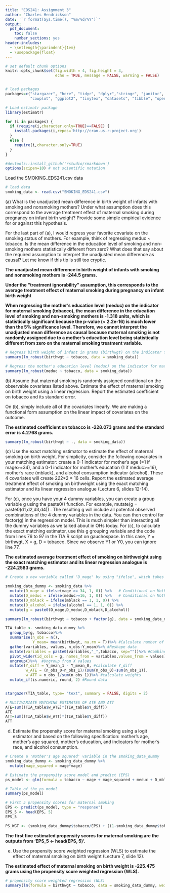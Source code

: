 ```yaml
---
title: "EDS241: Assignment 3"
author: "Charles Hendrickson"
date: '`r format(Sys.time(), "%m/%d/%Y")`'
output: 
  pdf_document:
    toc: false
    number_sections: yes
header-includes:
  - \setlength{\parindent}{1em}
  - \usepackage{float}
---
```


```r

# set default chunk options
knitr::opts_chunk$set(fig.width = 4, fig.height = 3, 
                      echo = TRUE, message = FALSE, warning = FALSE)


# load packages
packages=c("stargazer", "here", "tidyr", "dplyr","stringr", "janitor", 
           "cowplot", "ggplot2", "tinytex", "datasets", "tibble", "openxlsx", "estimatr", "car", "readxl")

# Load estimatr package
library(estimatr)

for (i in packages) {
  if (require(i,character.only=TRUE)==FALSE) {
    install.packages(i,repos='http://cran.us.r-project.org')
  }
  else {
    require(i,character.only=TRUE)
  }
}

#devtools::install_github('rstudio/rmarkdown')
options(scipen=10) # not scientific notation

```

Load the SMOKING_EDS241.csv data

```r
# load data 
smoking_data <- read.csv("SMOKING_EDS241.csv")

```

\noindent (a) What is the unadjusted mean difference in birth weight of infants with smoking and nonsmoking mothers? Under what assumption does this correspond to the average treatment effect of maternal smoking during pregnancy on infant birth weight? Provide some simple empirical evidence for or against this hypothesis.

For the last part of (a), I would regress your favorite covariate on the smoking status of mothers. For example, think of regressing meduc \~ tobacco. Is the mean difference in the education level of smoking and non-smoking mothers statistically different from zero? What does that say about the required assumption to interpret the unadjusted mean difference as causal? Let me know if this tip is still too cryptic.

**The unadjusted mean difference in birth weight of infants with smoking and nonsmoking mothers is -244.5 grams.**

**Under the "treatment ignorability" assumption, this corresponds to the average treatment effect of maternal smoking during pregnancy on infant birth weight**

**When regressing the mother's education level (meduc) on the indicator for maternal smoking (tobacco), the mean difference in the education level of smoking and non-smoking mothers is -1.318 units, which is statistically significant because the p-value (< 2.2e-16) is much lower than the 5% significance level. Therefore, we cannot interpret the unadjusted mean difference as causal because maternal smoking is not randomly assigned due to a mother's education level being statistically different from zero on the maternal smoking treatment variable.**

```r
# Regress birth weight of infant in grams (birthwgt) on the indicator for maternal smoking (tobacco)
summary(lm_robust(birthwgt ~ tobacco, data = smoking_data))
```

```r
# Regress the mother's education level (meduc) on the indicator for maternal smoking (tobacco)
summary(lm_robust(meduc ~ tobacco, data = smoking_data))
```

\noindent (b) Assume that maternal smoking is randomly assigned conditional on the observable covariates listed above. Estimate the effect of maternal smoking on birth weight using a linear regression. Report the estimated coefficient on tobacco and its standard error.

On (b), simply include all of the covariates linearly. We are making a functional form assumption on the linear impact of covariates on the outcome.

**The estimated coefficient on tobacco is -228.073 grams and the standard error is 4.2768 grams.**

```r
summary(lm_robust(birthwgt ~ ., data = smoking_data))
```

\noindent (c) Use the exact matching estimator to estimate the effect of maternal smoking on birth weight. For simplicity, consider the following covariates in your matching estimator: create a 0-1 indicator for mother's age (=1 if mage\>=34), and a 0-1 indicator for mother's education (1 if meduc\>=16), mother's race (mblack), and alcohol consumption indicator (alcohol). These 4 covariates will create 2*2*2\*2 = 16 cells. Report the estimated average treatment effect of smoking on birthweight using the exact matching estimator and its linear regression analogue (Lecture 6, slides 12-14).

For (c), once you have your 4 dummy variables, you can create a group variable g using the paste0() function. For example, mutate(g = paste0(d1,d2,d3,d4)) . The resulting g will include all potential observed combinations of the 4 dummy variables in the data. You can then control for factor(g) in the regression model. This is much simpler than interacting all the dummy variables as we talked about in OHs today. For (c), to calculate the exact matching estimator, use this g grouping variable and the code from lines 76 to 97 in the TIA.R script on gauchospace. In this case, Y = birthwgt, X = g, D = tobacco. Since we observe Y1 or Y0, you can ignore line 77.

**The estimated average treatment effect of smoking on birthweight using the exact matching estimator and its linear regression analogue is -224.2583 grams.**

```r
# Create a new variable called "D_mage" by using "ifelse", which takes a condition, followed by what the output should be if the condition is met, followed by the output of the condition is not met.

smoking_data_dummy <- smoking_data %>% 
  mutate(D_mage = ifelse(mage >= 34, 1, 0)) %>%   # Conditional on Mother's Age 
  mutate(D_meduc = ifelse(meduc>=16, 1, 0)) %>%   # Conditional on Mother's Education
  mutate(D_mblack = ifelse(mblack == 1, 1, 0)) %>%
  mutate(D_alcohol = ifelse(alcohol == 1, 1, 0)) %>% 
  mutate(g = paste0(D_mage,D_meduc,D_mblack,D_alcohol))

summary(lm_robust(birthwgt ~ tobacco + factor(g), data = smoking_data_dummy))

```

```r
TIA_table <- smoking_data_dummy %>%
  group_by(g, tobacco)%>% 
  summarise(n_obs = n(),
            Y_mean= mean(birthwgt, na.rm = T))%>% #Calculate number of observations and Y mean by X by treatment cells
  gather(variables, values, n_obs:Y_mean)%>% #Reshape data
  mutate(variables = paste0(variables,"_",tobacco, sep=""))%>% #Combine the treatment and variables for reshaping
  pivot_wider(id_cols = g, names_from = variables,values_from = values)%>% #Reshape data by treatment and X cell
  ungroup()%>%  #Ungroup from X values
  mutate(Y_diff = Y_mean_1 - Y_mean_0, #calculate Y_diff
         w_ATE = (n_obs_0+n_obs_1)/(sum(n_obs_0)+sum(n_obs_1)),
         w_ATT = n_obs_1/sum(n_obs_1))%>% #calculate weights
  mutate_if(is.numeric, round, 2) #Round data


stargazer(TIA_table, type= "text", summary = FALSE, digits = 2)

# MULTIVARIATE MATCHING ESTIMATES OF ATE AND ATT
ATE=sum((TIA_table$w_ATE)*(TIA_table$Y_diff))
ATE
ATT=sum((TIA_table$w_ATT)*(TIA_table$Y_diff))
ATT

```

(d) Estimate the propensity score for maternal smoking using a logit estimator and based on the following specification: mother's age, mother's age squared, mother's education, and indicators for mother's race, and alcohol consumption.

```r
# Create a 'mother's age squared' variable in the smoking_data_dummy
smoking_data_dummy <- smoking_data_dummy %>% 
  mutate(mage_squared = mage*mage)
```

```r
# Estimate the propensity score model and predict (EPS)
ps_model <- glm(formula = tobacco ~ mage + mage_squared + meduc + D_mblack + D_alcohol, family = binomial(), data = smoking_data_dummy)

# Table of the ps_model
summary(ps_model)

# First 5 propensity scores for maternal smoking
EPS <- predict(ps_model, type = "response")
EPS_5 <- head(EPS, 5)
EPS_5

PS_WGT <- (smoking_data_dummy$tobacco/EPS) + ((1-smoking_data_dummy$tobacco)/(1-EPS))
```

**The first five estimated propensity scores for maternal smoking are the outputs from 'EPS_5 <- head(EPS, 5)'.**

(e) Use the propensity score weighted regression (WLS) to estimate the effect of maternal smoking on birth weight (Lecture 7, slide 12).

**The estimated effect of maternal smoking on birth weight is -225.475 grams using the propensity score weighted regression (WLS).**

```r
# propensity score weighted regression (WLS)
summary(lm(formula = birthwgt ~ tobacco, data = smoking_data_dummy, weights = PS_WGT))
```
